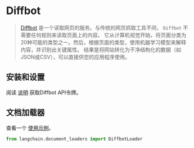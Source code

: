 # Diffbot

>[Diffbot](https://docs.diffbot.com/docs) 是一个读取网页的服务。与传统的网页抓取工具不同，
> `Diffbot` 不需要任何规则来读取页面上的内容。
>它从计算机视觉开始，将页面分类为20种可能的类型之一。然后，根据页面的类型，使用机器学习模型来解释内容，并识别出关键属性。
>结果是将网站转化为干净结构化的数据（如JSON或CSV），可以直接供您的应用程序使用。

## 安装和设置

阅读 [说明](https://docs.diffbot.com/reference/authentication) 获取Diffbot API令牌。

## 文档加载器

查看一个 [使用示例](/docs/modules/data_connection/document_loaders/integrations/diffbot.html)。

```python
from langchain.document_loaders import DiffbotLoader
```
